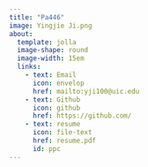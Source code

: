 ```yaml
---
title: "Pa446"
image: Yingjie Ji.png
about: 
  template: jolla
  image-shape: round
  image-width: 15em
  links:
    - text: Email
      icon: envelop
      href: mailto:yji100@uic.edu
    - text: Github
      icon: github
      href: https://github.com/
    - text: resume
      icon: file-text
      href: resume.pdf
      id: ppc
---
```



